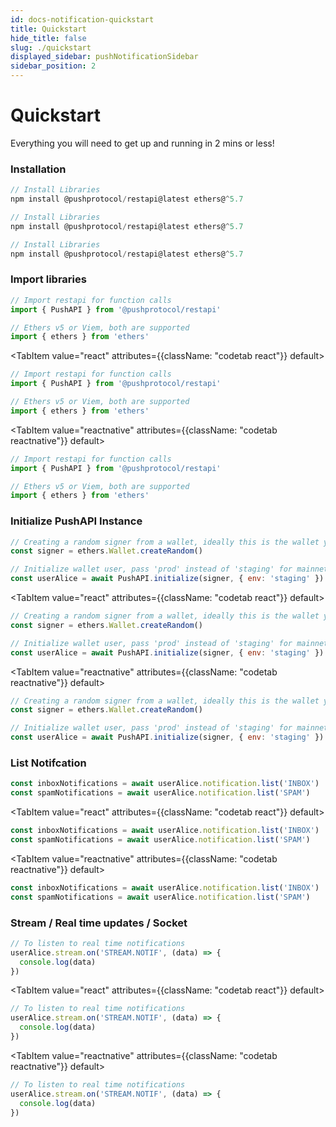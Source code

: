 ```yaml
---
id: docs-notification-quickstart
title: Quickstart
hide_title: false
slug: ./quickstart
displayed_sidebar: pushNotificationSidebar
sidebar_position: 2
---
```


# Quickstart

Everything you will need to get up and running in 2 mins or less!

<head>
  <title>Quickstart | Push Notifcation | Push Documentation</title>
</head>


### Installation

<Tabs className="codetabs" groupId="code-examples">
  <TabItem value="js" attributes={{className: "codetab js"}} default>

```js
// Install Libraries
npm install @pushprotocol/restapi@latest ethers@^5.7
```

  </TabItem>
  <TabItem value="react" attributes={{className: "codetab react"}} default>

```js
// Install Libraries
npm install @pushprotocol/restapi@latest ethers@^5.7
```

  </TabItem>
  <TabItem value="reactnative" attributes={{className: "codetab reactnative"}} default>

```js
// Install Libraries
npm install @pushprotocol/restapi@latest ethers@^5.7
```

  </TabItem>
</Tabs>

### Import libraries

<Tabs className="codetabs" groupId="code-examples">
  <TabItem value="js" attributes={{className: "codetab js"}} default>

```js
// Import restapi for function calls
import { PushAPI } from '@pushprotocol/restapi'

// Ethers v5 or Viem, both are supported
import { ethers } from 'ethers'
```

  </TabItem>

  <TabItem value="react" attributes={{className: "codetab react"}} default>

```js
// Import restapi for function calls
import { PushAPI } from '@pushprotocol/restapi'

// Ethers v5 or Viem, both are supported
import { ethers } from 'ethers'
```

  </TabItem>

  <TabItem value="reactnative" attributes={{className: "codetab reactnative"}} default>

```js
// Import restapi for function calls
import { PushAPI } from '@pushprotocol/restapi'

// Ethers v5 or Viem, both are supported
import { ethers } from 'ethers'
```

  </TabItem>
</Tabs>

### Initialize PushAPI Instance

<Tabs className="codetabs" groupId="code-examples">
  <TabItem value="js" attributes={{className: "codetab js"}} default>

```js
// Creating a random signer from a wallet, ideally this is the wallet you will connect
const signer = ethers.Wallet.createRandom()

// Initialize wallet user, pass 'prod' instead of 'staging' for mainnet apps
const userAlice = await PushAPI.initialize(signer, { env: 'staging' })
```

  </TabItem>

  <TabItem value="react" attributes={{className: "codetab react"}} default>

```js
// Creating a random signer from a wallet, ideally this is the wallet you will connect
const signer = ethers.Wallet.createRandom()

// Initialize wallet user, pass 'prod' instead of 'staging' for mainnet apps
const userAlice = await PushAPI.initialize(signer, { env: 'staging' })
```

  </TabItem>

  <TabItem value="reactnative" attributes={{className: "codetab reactnative"}} default>

```js
// Creating a random signer from a wallet, ideally this is the wallet you will connect
const signer = ethers.Wallet.createRandom()

// Initialize wallet user, pass 'prod' instead of 'staging' for mainnet apps
const userAlice = await PushAPI.initialize(signer, { env: 'staging' })
```

  </TabItem>
</Tabs>

### List Notifcation

<Tabs className="codetabs" groupId="code-examples">
  <TabItem value="js" attributes={{className: "codetab js"}} default>

```js
const inboxNotifications = await userAlice.notification.list('INBOX')
const spamNotifications = await userAlice.notification.list('SPAM')
```

  </TabItem>

  <TabItem value="react" attributes={{className: "codetab react"}} default>

```js
const inboxNotifications = await userAlice.notification.list('INBOX')
const spamNotifications = await userAlice.notification.list('SPAM')
```

  </TabItem>

  <TabItem value="reactnative" attributes={{className: "codetab reactnative"}} default>

```js
const inboxNotifications = await userAlice.notification.list('INBOX')
const spamNotifications = await userAlice.notification.list('SPAM')
```

  </TabItem>
</Tabs>

### Stream / Real time updates / Socket

<Tabs className="codetabs" groupId="code-examples">
  <TabItem value="js" attributes={{className: "codetab js"}} default>

```js
// To listen to real time notifications
userAlice.stream.on('STREAM.NOTIF', (data) => {
  console.log(data)
})
```

  </TabItem>

  <TabItem value="react" attributes={{className: "codetab react"}} default>

```js
// To listen to real time notifications
userAlice.stream.on('STREAM.NOTIF', (data) => {
  console.log(data)
})
```

  </TabItem>

  <TabItem value="reactnative" attributes={{className: "codetab reactnative"}} default>

```js
// To listen to real time notifications
userAlice.stream.on('STREAM.NOTIF', (data) => {
  console.log(data)
})
```

  </TabItem>
</Tabs>
